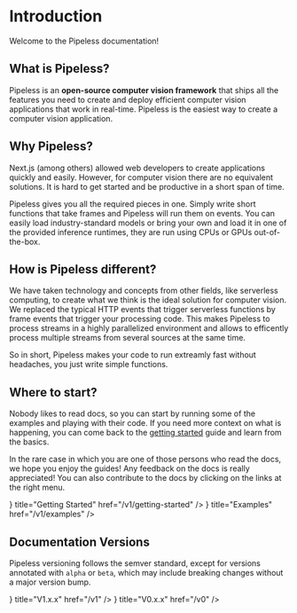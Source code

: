 # Introduction


Welcome to the Pipeless documentation!

## What is Pipeless?

Pipeless is an **open-source computer vision framework** that ships all the features you
need to create and deploy efficient computer vision applications that work in real-time.
Pipeless is the easiest way to create a computer vision application.

## Why Pipeless?

Next.js (among others) allowed web developers to create applications quickly and easily. However,
for computer vision there are no equivalent solutions. It is hard to get started and be
productive in a short span of time.

Pipeless gives you all the required pieces in one. Simply write short functions that take frames and Pipeless will run them on events.
You can easily load industry-standard models or bring your own and load it in one of the provided inference runtimes, they are run using CPUs or GPUs out-of-the-box.

## How is Pipeless different?

We have taken technology and concepts from other fields, like serverless computing, to create what
we think is the ideal solution for computer vision. We replaced the typical HTTP events that trigger
serverless functions by frame events that trigger your processing code. This makes Pipeless
to process streams in a highly parallelized environment and allows to efficently process multiple streams
from several sources at the same time.

So in short, Pipeless makes your code to run extreamly fast without headaches, you just write simple functions.

## Where to start?

Nobody likes to read docs, so you can start by running some of the examples and playing with their code. If you need more context on what is happening, you can come back to the [getting started](/v1/getting-started) guide and learn from the basics.

In the rare case in which you are one of those persons who read the docs, we hope you enjoy the guides! Any feedback on the docs is really appreciated! You can also contribute to the docs by clicking on the links at the right menu.

<Cards>
  <Card icon={<ChevronRightIcon />} title="Getting Started" href="/v1/getting-started" />
  <Card icon={<StarsIcon />} title="Examples" href="/v1/examples" />
</Cards>

## Documentation Versions

Pipeless versioning follows the semver standard, except for versions annotated with `alpha` or `beta`, which may include breaking changes without a major version bump.

<Cards>
  <Card icon={<CardsIcon />} title="V1.x.x" href="/v1" />
  <Card icon={<CardsIcon />} title="V0.x.x" href="/v0" />
</Cards>
